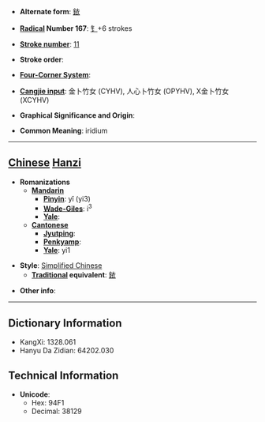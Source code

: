* '''Alternate form''': [[銥]]

* '''[[Wiktionary:Chinese radical index| Radical]] Number 167''': [[Wiktionary:Chinese radical index 钅|钅]]+6 strokes

* '''[[Wiktionary:Chinese total strokes index|Stroke number]]''': [[Wiktionary:Chinese total strokes index 11|11]]

* '''Stroke order''': 

* '''[[Wiktionary:Chinese four corner index|Four-Corner System]]''': 

* '''[[Wiktionary:Chinese Cangjie index|Cangjie input]]''': 金卜竹女 (CYHV), 人心卜竹女 (OPYHV), X金卜竹女 (XCYHV)

* '''Graphical Significance and Origin''': 

* '''Common Meaning''': iridium

----

== [[Chinese]] [[Hanzi]] ==

* '''Romanizations'''
** '''[[Mandarin]]'''
*** '''[[Pinyin]]''': yǐ (yi3)
*** '''[[Wade-Giles]]''': i<sup>3</sup>
*** '''[[Yale]]''': 
** '''[[Cantonese]]'''
*** '''[[Jyutping]]''':
*** '''[[Penkyamp]]''': 
*** '''[[Yale]]''': yi1

* '''Style''': [[Simplified Chinese]] 
** '''[[Traditional Chinese|Traditional]] equivalent''': [[銥]]

* '''Other info''': 

----

== Dictionary Information ==

* KangXi: 1328.061
* Hanyu Da Zidian: 64202.030

== Technical Information ==

* '''Unicode''':
** Hex: 94F1
** Decimal: 38129